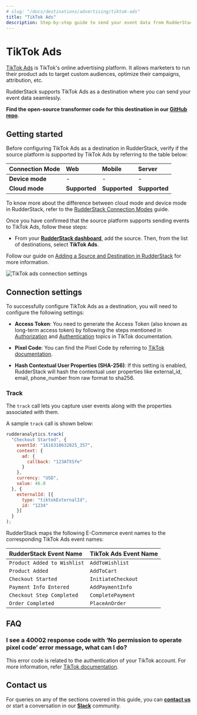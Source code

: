```yaml
---
# slug: "/docs/destinations/advertising/tiktok-ads"
title: "TikTok Ads"
description: Step-by-step guide to send your event data from RudderStack to TikTok Ads.
---
```


# TikTok Ads

[TikTok Ads](https://www.tiktok.com/business/en/apps/tiktok?tt4b_lang_redirect=1") is TikTok's online advertising platform. It allows marketers to run their product ads to target custom audiences, optimize their campaigns, attribution, etc.

RudderStack supports TikTok Ads as a destination where you can send your event data seamlessly.

<div class="successBlock">

  <strong>Find the open-source transformer code for this destination in our <a href="https://github.com/rudderlabs/rudder-transformer/tree/master/v0/destinations/tiktok_ads">GitHub repo</a></strong>.
</div>

## Getting started

Before configuring TikTok Ads as a destination in RudderStack, verify if the source platform is supported by TikTok Ads by referring to the table below:

| **Connection Mode** | **Web**       | **Mobile**    | **Server**    |
| :------------------ | :------------ | :------------ | :------------ |
| **Device mode**     |  -            | -             | -             |
| **Cloud mode**      | **Supported** | **Supported** | **Supported** |

<div class="infoBlock">

To know more about the difference between cloud mode and device mode in RudderStack, refer to the <a href="https://rudderstack.com/docs/connections/rudderstack-connection-modes/">RudderStack Connection Modes</a> guide.
</div>

Once you have confirmed that the source platform supports sending events to TikTok Ads, follow these steps:

- From your [**RudderStack dashboard**](https://app.rudderstack.com/), add the source. Then, from the list of destinations, select **TikTok Ads**.

<div class="infoBlock">

Follow our guide on <a href="https://rudderstack.com/docs/connections/adding-source-and-destination-rudderstack/">Adding a Source and Destination in RudderStack</a> for more information.
</div>

<img src="../../assets/event-stream-destinations/tiktokads-connection-settings.png" alt="TikTok ads connection settings"/>

## Connection settings

To successfully configure TikTok Ads as a destination, you will need to configure the following settings:

- **Access Token**: You need to generate the Access Token (also known as long-term access token) by following the steps mentioned in <a href="https://ads.tiktok.com/marketing_api/docs?id=1701890912382977">Authorization</a> and <a href="https://ads.tiktok.com/marketing_api/docs?id=1701890914536450">Authentication</a> topics in TikTok documentation.

- **Pixel Code**: You can find the Pixel Code by referring to <a href="https://ads.tiktok.com/gateway/docs/index?identify_key=2b9b4278e47b275f36e7c39a4af4ba067d088e031d5f5fe45d381559ac89ba48&language=ENGLISH&doc_id=1701890979375106#item-link-Where%20to%20Find%20pixel_code">TikTok documentation</a>.

- **Hash Contextual User Properties (SHA-256)**: If this setting is enabled, RudderStack will hash the contextual user properties like external_id, email, phone_number from raw format to sha256.

### Track

The `track` call lets you capture user events along with the properties associated with them.

A sample `track` call is shown below:

```javascript
rudderanalytics.track(
  "Checkout Started", {
    eventId: "1616318632825_357",
    context: {
      ad: {
        callback: "123ATXSfe"
      }
    },
    currency: "USD",
    value: 46.0
  }, {
    externalId: [{
      type: "tiktokExternalId",
      id: "1234"
    }]
  }
);
```
RudderStack maps the following E-Commerce event names to the corresponding TikTok Ads event names:

| **RudderStack Event Name** | **TikTok Ads Event Name** |
|:--------------------------------|:--------------------------|
| `Product Added to Wishlist` | `AddToWishlist` |
| `Product Added` | `AddToCart` |
| `Checkout Started` | `InitiateCheckout` |
| `Payment Info Entered` | `AddPaymentInfo` |
| `Checkout Step Completed` | `CompletePayment` |
| `Order Completed` | `PlaceAnOrder` |

## FAQ

### I see a 40002 response code with ‘No permission to operate pixel code’ error message, what can I do?

This error code is related to the authentication of your TikTok account. For more information, refer <a href="https://ads.tiktok.com/gateway/docs/index?identify_key=2b9b4278e47b275f36e7c39a4af4ba067d088e031d5f5fe45d381559ac89ba48&language=ENGLISH&doc_id=1701890979375106#item-link-FAQ">TikTok documentation</a>.

## Contact us

For queries on any of the sections covered in this guide, you can [**contact us**](mailto:%20docs@rudderstack.com) or start a conversation in our [**Slack**](https://rudderstack.com/join-rudderstack-slack-community) community.

